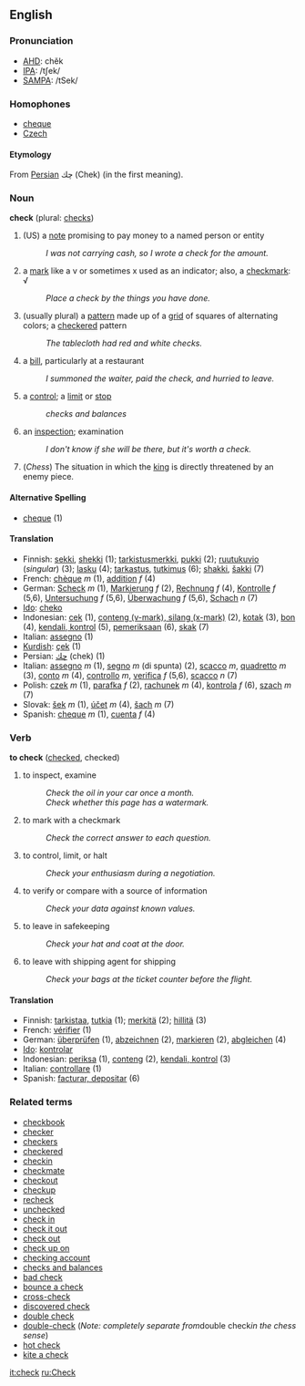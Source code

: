 ==English==

===Pronunciation===
*[[w:AHD|AHD]]: chĕk
*[[w:IPA|IPA]]: /tʃek/
*[[w:SAMPA|SAMPA]]: /tSek/

===Homophones===
*[[cheque]]
*[[Czech]]

====Etymology====
From [[Persian]] چك (Chek) (in the first meaning).

===Noun===
'''check''' (plural: [[checks]])

# (US) a [[note]] promising to pay money to a named person or entity
#:''I was not carrying cash, so I wrote a check for the amount.''
# a [[mark]] like a v or sometimes x used as an indicator; also, a [[checkmark]]: &radic;
#: ''Place a check by the things you have done.''
# (usually plural) a [[pattern]] made up of a [[grid]] of squares of alternating colors; a [[checker]]ed pattern
#: ''The tablecloth had red and white checks.''
# a [[bill]], particularly at a restaurant 
#: ''I summoned the waiter, paid the check, and hurried to leave.''
# a [[control]]; a [[limit]] or [[stop]]
#: ''checks and balances''
# an [[inspect]]ion; examination
#: ''I don't know if she will be there, but it's worth a check.''
# (''Chess'') The situation in which the [[king]] is directly threatened by an enemy piece.

====Alternative Spelling====
*[[cheque]] (1)

====Translation====
*Finnish: [[sekki]], [[shekki]] (1); [[tarkistusmerkki]], [[pukki]] (2); [[ruutukuvio]] (''singular'') (3); [[lasku]] (4); [[tarkastus]], [[tutkimus]] (6); [[shakki]], [[šakki]] (7)
*French: [[chèque]] ''m'' (1), [[addition]] ''f'' (4)
*German: [[Scheck]] ''m'' (1), [[Markierung]] ''f'' (2), [[Rechnung]] ''f'' (4), [[Kontrolle]] ''f'' (5,6), [[Untersuchung]] ''f'' (5,6), [[Überwachung]] ''f'' (5,6), [[Schach]] ''n'' (7)
*[[Ido]]: [[cheko]]
*Indonesian: [[cek]] (1), [[conteng (v-mark), silang (x-mark)]] (2), [[kotak]] (3), [[bon]] (4), [[kendali, kontrol]] (5), [[pemeriksaan]] (6), [[skak]] (7)
*Italian: [[assegno]] (1)
*[[Kurdish]]: [[çek]] (1)
*Persian: [[چك]] (chek) (1)
*Italian: [[assegno]] ''m'' (1), [[segno]] ''m'' (di spunta) (2), [[scacco]] ''m'', [[quadretto]] ''m'' (3), [[conto]] ''m'' (4), [[controllo]] ''m'', [[verifica]] ''f'' (5,6), [[scacco]] ''n'' (7)
*Polish: [[czek]] ''m'' (1), [[parafka]] ''f'' (2), [[rachunek]] ''m'' (4), [[kontrola]] ''f'' (6), [[szach]] ''m'' (7)
*Slovak: [[šek]] ''m'' (1), [[účet]] ''m'' (4), [[šach]] ''m'' (7)
*Spanish: [[cheque]] ''m'' (1), [[cuenta]] ''f'' (4)

===Verb===
'''to check''' ([[checked]], checked)

# to inspect, examine
#: ''Check the oil in your car once a month.''
#: ''Check whether this page has a watermark.''
# to mark with a checkmark
#: ''Check the correct answer to each question.''
# to control, limit, or halt
#: ''Check your enthusiasm during a negotiation.''
# to verify or compare with a source of information
#: ''Check your data against known values.''
# to leave in safekeeping
#: ''Check your hat and coat at the door.''
# to leave with shipping agent for shipping
#: ''Check your bags at the ticket counter before the flight.''

====Translation====
*Finnish: [[tarkistaa]], [[tutkia]] (1); [[merkitä]] (2); [[hillitä]] (3)
*French: [[vérifier]] (1)
*German: [[überprüfen]] (1), [[abzeichnen]] (2), [[markieren]] (2), [[abgleichen]] (4)
*[[Ido]]: [[kontrolar]]
*Indonesian: [[periksa]] (1), [[conteng]] (2), [[kendali, kontrol]] (3)
*Italian: [[controllare]] (1)
*Spanish: [[facturar, depositar]] (6)

===Related terms===
*[[checkbook]]
*[[checker]]
*[[checkers]]
*[[checkered]]
*[[checkin]]
*[[checkmate]]
*[[checkout]]
*[[checkup]]
*[[recheck]]
*[[unchecked]]
*[[check in]]
*[[check it out]]
*[[check out]]
*[[check up on]]
*[[checking account]]
*[[checks and balances]]
*[[bad check]]
*[[bounce a check]]
*[[cross-check]]
*[[discovered check]]
*[[double check]]
*[[double-check]] (''Note: completely separate from ''double check'' in the chess sense'')
*[[hot check]]
*[[kite a check]]

[[it:check]]
[[ru:Check]]
